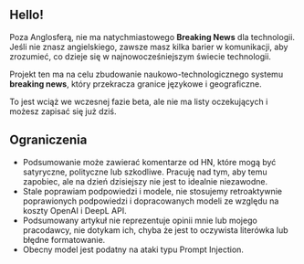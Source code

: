 
<CallToAction />

## Hello!

Poza Anglosferą, nie ma natychmiastowego **Breaking News** dla technologii.
Jeśli nie znasz angielskiego, zawsze masz kilka barier w komunikacji, aby zrozumieć, co dzieje się w najnowocześniejszym świecie technologii.


<Callout type="info" emoji="🗞">

Projekt ten ma na celu zbudowanie naukowo-technologicznego systemu **breaking news**, który przekracza granice językowe i geograficzne.

</Callout>

To jest wciąż we wczesnej fazie beta, ale nie ma listy oczekujących i możesz zapisać się już dziś.

## Ograniczenia

- Podsumowanie może zawierać komentarze od HN, które mogą być satyryczne, polityczne lub szkodliwe. Pracuję nad tym, aby temu zapobiec, ale na dzień dzisiejszy nie jest to idealnie niezawodne.
- Stale poprawiam podpowiedzi i modele, nie stosujemy retroaktywnie poprawionych podpowiedzi i dopracowanych modeli ze względu na koszty OpenAI i DeepL API.
- Podsumowany artykuł nie reprezentuje opinii mnie lub mojego pracodawcy, nie dotykam ich, chyba że jest to oczywista literówka lub błędne formatowanie.
- Obecny model jest podatny na ataki typu Prompt Injection.

